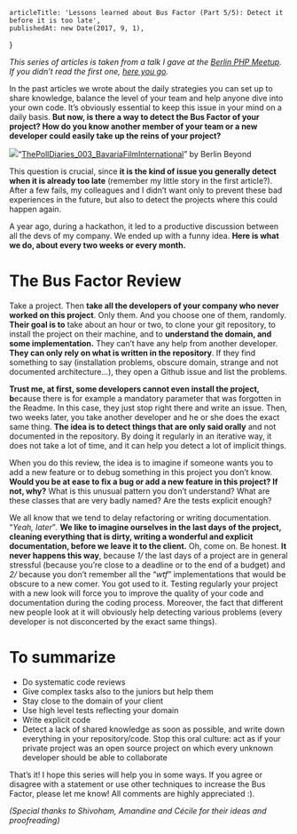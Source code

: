 
<Layout>

    articleTitle: 'Lessons learned about Bus Factor (Part 5/5): Detect it before it is too late',
    publishedAt: new Date(2017, 9, 1),
}

<ArticleInfos meta={meta} />

_This series of articles is taken from a talk I gave at the_ [_Berlin PHP Meetup_](https://twitter.com/bephpug)_. If you didn’t read the first one,_ [_here you go_](https://medium.com/@einenlum/lessons-learned-about-bus-factor-1-5-introduction-994b3b0332d3)_._

In the past articles we wrote about the daily strategies you can set up to share knowledge, balance the level of your team and help anyone dive into your own code. It’s obviously essential to keep this issue in your mind on a daily basis. **But now, is there a way to detect the Bus Factor of your project? How do you know another member of your team or a new developer could easily take up the reins of your project?**

![](https://miro.medium.com/max/1400/1*mZjQTRbwenEbBPjiQsq1WQ.jpeg)“[ThePollDiaries\_003\_BavariaFilmInternational](https://www.flickr.com/photos/berlinbeyond2011/6193336443/in/photolist-arht9P-6bccio-deyFCp-goYfGz-a3vxHU-9PMyNq-9jvL7v-bqSFuF-cWe4RS-4zorW-jZfnqA-6b7gHM-9PMUqy-97EFj2-8QqYWP-85MRJV-8Zucvt-asv2K9-6eEXa5-85HZC7-7vUZKA-9gthGv-pKSGNX-2L49ss-a7hPTR-pnkMNn-a71YyV-mVS2hg-4LAmEu-jH3fq3-5ZZGTg-9PMyeQ-b9vkRP-qc1mPd-8CPEYK-C969c-8eKo2C-9PMPCw-4RBbZz-8tEGSS-aEfkPp-9Xm5NB-nCzkRf-7w8fih-9Gdu5A-9GajMX-nmitMv-9Gawov-nmivWv-9G9YdP)” by Berlin Beyond

This question is crucial, since **it is the kind of issue you generally detect when it is already too late** (remember my little story in the first article?). After a few fails, my colleagues and I didn’t want only to prevent these bad experiences in the future, but also to detect the projects where this could happen again.

A year ago, during a hackathon, it led to a productive discussion between all the devs of my company. We ended up with a funny idea. **Here is what we do, about every two weeks or every month.**

The Bus Factor Review
=====================

Take a project. Then **take all the developers of your company who never worked on this project**. Only them. And you choose one of them, randomly.  
**Their goal is to** take about an hour or two, to clone your git repository, to install the project on their machine, and to **understand the domain, and some implementation.** They can’t have any help from another developer. **They can only rely on what is written in the repository**. If they find something to say (installation problems, obscure domain, strange and not documented architecture…), they open a Github issue and list the problems.

**Trust me, at first, some developers cannot even install the project, b**ecause there is for example a mandatory parameter that was forgotten in the Readme. In this case, they just stop right there and write an issue. Then, two weeks later, you take another developer and he or she does the exact same thing. **The idea is to detect things that are only said orally** and not documented in the repository. By doing it regularly in an iterative way, it does not take a lot of time, and it can help you detect a lot of implicit things.

When you do this review, the idea is to imagine if someone wants you to add a new feature or to debug something in this project you don’t know. **Would you be at ease to fix a bug or add a new feature in this project? If not, why?** What is this unusual pattern you don’t understand? What are these classes that are very badly named? Are the tests explicit enough?

We all know that we tend to delay refactoring or writing documentation. “_Yeah, later_”_._ **We like to imagine ourselves in the last days of the project, cleaning everything that is dirty, writing a wonderful and explicit documentation, before we leave it to the client.** Oh, come on. Be honest. **It never happens this way**, because _1/_ the last days of a project are in general stressful (because you’re close to a deadline or to the end of a budget) and _2/_ because you don’t remember all the “_wtf_” implementations that would be obscure to a new comer. You got used to it. Testing regularly your project with a new look will force you to improve the quality of your code and documentation during the coding process. Moreover, the fact that different new people look at it will obviously help detecting various problems (every developer is not disconcerted by the exact same things).

To summarize
============

*   Do systematic code reviews
*   Give complex tasks also to the juniors but help them
*   Stay close to the domain of your client
*   Use high level tests reflecting your domain
*   Write explicit code
*   Detect a lack of shared knowledge as soon as possible, and write down everything in your repository/code. Stop this oral culture: act as if your private project was an open source project on which every unknown developer should be able to collaborate

That’s it! I hope this series will help you in some ways. If you agree or disagree with a statement or use other techniques to increase the Bus Factor, please let me know! All comments are highly appreciated :).

_(Special thanks to Shivoham, Amandine and Cécile for their ideas and proofreading)_

</Layout>
